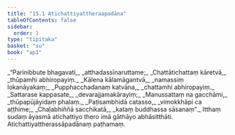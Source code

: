 ```yaml
---
title: "15.1 Atichattiyattheraapadāna"
tableOfContents: false
sidebar:
  order: 1
type: "tipitaka"
basket: "su"
book: "ap1"
---
```



<DynamicBreadcrumb />

<Division number="1" book="ap1">

<Paragraph number="2278" type="verses" book="ap1">
_“Parinibbute bhagavati,_  
_atthadassīnaruttame;_  
_Chattātichattaṃ kāretvā,_  
_thūpamhi abhiropayiṃ._  

</Paragraph>

</Division>
<Division number="2" book="ap1">

<Paragraph number="2279" type="verses" book="ap1">
_Kālena kālamāgantvā,_  
_namassiṃ lokanāyakaṃ;_  
_Pupphacchadanaṃ katvāna,_  
_chattamhi abhiropayiṃ._  

</Paragraph>

</Division>
<Division number="3" book="ap1">

<Paragraph number="2280" type="verses" book="ap1">
_Sattarase kappasate,_  
_devarajjamakārayiṃ;_  
_Manussattaṃ na gacchāmi,_  
_thūpapūjāyidaṃ phalaṃ._  

</Paragraph>

</Division>
<Division number="4" book="ap1">

<Paragraph number="2281" type="verses" book="ap1">
_Paṭisambhidā catasso,_  
_vimokkhāpi ca aṭṭhime;_  
_Chaḷabhiññā sacchikatā,_  
_kataṃ buddhassa sāsanaṃ”._  

</Paragraph>

<Paragraph number="2282" book="ap1">
Itthaṃ sudaṃ āyasmā atichattiyo thero imā gāthāyo abhāsitthāti.

</Paragraph>
</Division>

<Paragraph number="2283" type="center" book="ap1">
Atichattiyattherassāpadānaṃ paṭhamaṃ.
</Paragraph>